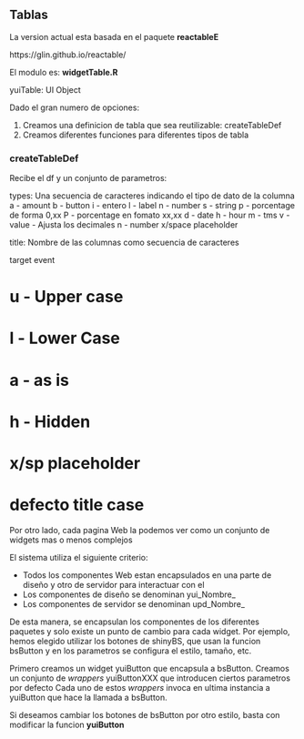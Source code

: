 ## Tablas

La version actual esta basada en el paquete **reactableE**

https://glin.github.io/reactable/

El modulo es: **widgetTable.R**

yuiTable: UI Object


Dado el gran numero de opciones:

1. Creamos una definicion de tabla que sea reutilizable: createTableDef
2. Creamos diferentes funciones para diferentes tipos de tabla


### createTableDef

Recibe el df y un conjunto de parametros:

types: Una secuencia de caracteres indicando el tipo de dato de la columna
    a - amount
    b - button
    i - entero
    l - label
    n - number
    s - string
    p - porcentage de forma 0,xx
    P - porcentage en fomato xx,xx
    d - date
    h - hour
    m - tms
    v - value - Ajusta los decimales
    n - number
    x/space placeholder

title: Nombre de las columnas como secuencia de caracteres

target
event

#   u - Upper case
#   l - Lower Case
#   a - as is
#   h - Hidden
#   x/sp placeholder
#   defecto title case

Por otro lado, cada pagina Web la podemos ver como un conjunto de widgets mas o menos complejos


El sistema utiliza el siguiente criterio:

- Todos los componentes Web estan encapsulados en una parte de diseño y otro de servidor para interactuar con el
- Los componentes de diseño se denominan yui_Nombre_
- Los componentes de servidor se denominan upd_Nombre_

De esta manera, se encapsulan los componentes de los diferentes paquetes y solo existe un punto de cambio para cada widget.
Por ejemplo, hemos elegido utilizar los botones de shinyBS, que usan la funcion bsButton y en los parametros se configura el estilo, tamaño, etc.

Primero creamos un widget yuiButton que encapsula a bsButton.
Creamos un conjunto de _wrappers_ yuiButtonXXX que introducen ciertos parametros por defecto
Cada uno de estos _wrappers_ invoca en ultima instancia a yuiButton que hace la llamada a bsButton.

Si deseamos cambiar los botones de bsButton por otro estilo, basta con modificar la funcion **yuiButton**